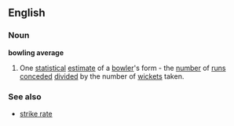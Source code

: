 ==English==
===Noun===
'''bowling average'''
#{{Cricket}} One [[statistical]] [[estimate]] of a [[bowler]]'s form - the [[number]] of [[run]]s [[concede]]d [[divide]]d by the number of [[wicket]]s taken.
===See also===
* [[strike rate]]
